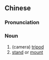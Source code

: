 {{also|脚架}}
==Chinese==
{{zh-forms|s=脚架}}

===Pronunciation===
{{zh-pron
|m=jiǎojià
|c=goek3 gaa3-2
|cat=n
}}

===Noun===
{{zh-noun}}

# (camera) [[tripod]]
# [[stand]] or [[mount]]